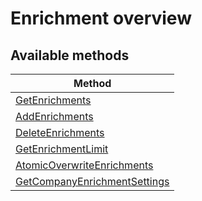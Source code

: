 # Enrichment overview





## Available methods

| Method                        |
|-------------------------------|
| [GetEnrichments](https://docs.coralogix.com/api-reference/enrichments-service/get-enrichments) |
| [AddEnrichments](https://docs.coralogix.com/api-reference/enrichments-service/add-enrichments) |
| [DeleteEnrichments](https://docs.coralogix.com/api-reference/enrichments-service/delete-enrichments) |
| [GetEnrichmentLimit](https://docs.coralogix.com/api-reference/enrichments-service/get-enrichment-limit) |
| [AtomicOverwriteEnrichments](https://docs.coralogix.com/api-reference/enrichments-service/atomic-overwrite-enrichments) |
| [GetCompanyEnrichmentSettings](https://docs.coralogix.com/api-reference/enrichments-service/get-company-enrichment-settings) |




